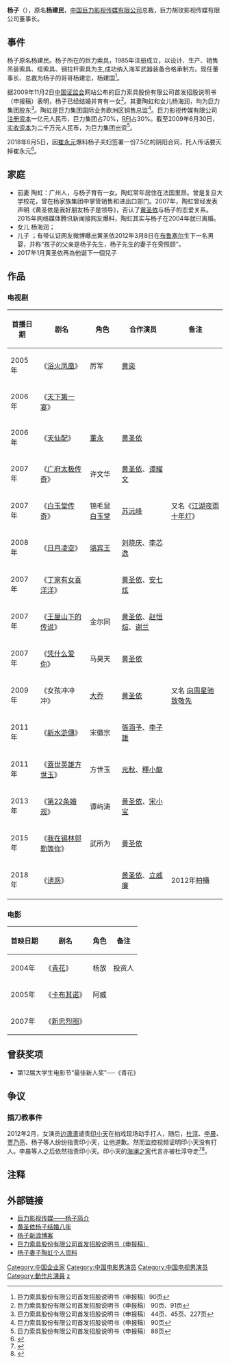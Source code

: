 {{otheruses|杨子}}
{{藝人
|姓名 = 杨子
|類型 = 男演员
|圖片 = 
|圖片尺寸 = 
|圖片簡介 = 
|原名 = 杨建民
|其他藝名 = 
|國籍 = {{PRC}}
|民族 = 
|籍貫 = [[河南|河南]]
|出生日期 = {{birth_date_and_age|1975|7|26}}
|出生地點 = {{CHN}}
|逝世日期 = 
|逝世地點 = 
|職業 = [[演员|演员]]
|配偶 =陶虹（?~2004）<REF>
{{Cite web |url=http://news.qq.com/a/20150528/055087.htm?tu_biz=1.114.2.1 |title=杨子承认与陶虹已离婚多年 |access-date=2018-04-29 |archive-date=2015-05-28 |archive-url=https://web.archive.org/web/20150528181905/http://news.qq.com/a/20150528/055087.htm?tu_biz=1.114.2.1 |dead-url=no }}
</REF><br>[[黄圣依|黄圣依]]（2007～）<ref>[http://ent.sina.com.cn/s/m/2015-06-13/doc-ifxczqar0806805.shtml杨子承认与黄圣依结婚八年]{{dead link|date=2018年3月 |bot=InternetArchiveBot |fix-attempted=yes }}</ref>
|兒女 = 3
|父母 = 
|唱片公司 = 
|經紀公司 = 
|網站 = 
|相關團體 = 
|獎項 = 
|IMDb =
}}
'''杨子'''（{{bd|1975年|7月26日|}}），原名'''杨建民'''，[[中国巨力影视传媒有限公司|中国巨力影视传媒有限公司]]总裁，巨力胡玫影视传媒有限公司董事长。

==事件==
杨子原名杨建民。杨子所在的巨力索具，1985年注册成立，以设计、生产、销售吊装索具、缆索具、钢拉杆索具为主,成功纳入海军武器装备合格承制方。现任董事长、总裁为杨子的哥哥杨建忠，杨建国<ref>巨力索具股份有限公司首发招股说明书（申报稿）90页</ref>。

据2009年11月2日[[中国证券监督管理委员会|中国证监会]]网站公布的巨力索具股份有限公司首发招股说明书（申报稿）表明，杨子已经结婚并育有一女<ref>巨力索具股份有限公司首发招股说明书（申报稿） 90页、91页</ref>。其妻陶虹和女儿杨海润，均为巨力集团股东<ref>巨力索具股份有限公司首发招股说明书（申报稿） 44页、45页、227页</ref>。陶虹是巨力集团国际业务欧洲区销售总监<ref>巨力索具股份有限公司首发招股说明书（申报稿） 90页</ref>。巨力影视传媒有限公司[[注册资本|注册资本]]一亿元人民币，巨力集团占70%，[[RFI|RFI]]占30%。截至2009年6月30日，[[实收资本|实收资本]]为二千万元人民币，为巨力集团出资<ref>巨力索具股份有限公司首发招股说明书（申报稿） 88页</ref>。

2018年6月5日，因[[崔永元|崔永元]]爆料杨子夫妇签署一份7.5亿的阴阳合同，托人传话要灭掉崔永元<ref>{{Cite web|url=http://finance.sina.com.cn/manage/zb/2018-06-05/doc-ihcqccin6487259.shtml|title=视频 - 杨子黄圣依签7.5亿阴阳合同?崔永元：对方要灭我|accessdate=2018-06-05|author=|date=|work=finance.sina.com.cn|publisher=|archive-date=2021-01-17|archive-url=https://web.archive.org/web/20210117124634/http://finance.sina.com.cn/manage/zb/2018-06-05/doc-ihcqccin6487259.shtml|dead-url=no}}</ref>。

==家庭==
*前妻 陶虹{{birth_date_and_age|1976|1|29}}：广州人，与杨子育有一女。陶虹常年居住在法国里昂。曾是复旦大学校花，曾在杨家族集团中掌管销售和进出口部门。2007年，陶虹曾经发表声明《黄圣依是我好朋友杨子是领导》，否认了[[黄圣依|黄圣依]]与杨子的恋爱关系。 2015年网络媒体腾讯新闻接网友爆料，陶虹其实与杨子在2004年就已离婚。
*女儿 杨海润{{birth_date_and_age|2002|7|19}}；
*儿子 {{birth_date_and_age|2012|3|8}}；有带认证网友微博曝出黄圣依2012年3月8日在[[布鲁塞尔|布鲁塞尔]]生下一名男婴，并称“孩子的父亲是杨子先生，杨子先生的妻子在旁照顾”。
*2017年1月黄圣依再為他诞下一個兒子

==作品==
===电视剧===
{| class="wikitable" 
|- 
!  首播日期 || 剧名 || 角色  || 合作演员|| 备注
|-
|  2005年 || 《[[浴火凤凰_(2006年电视剧)|浴火凤凰]]》 || 厉军  || [[黄奕|黄奕]] || 
|-
|  2006年 || 《[[天下第一宴|天下第一宴]]》 ||  ||  || 
|-
|  2006年  || 《[[天仙配_(2007年电视剧)|天仙配]]》 || [[董永|董永]]  || [[黄圣依|黄圣依]] || 
|-
|  2007年  || 《[[广府太极传奇|广府太极传奇]]》 || 许文华 ||  [[黄圣依|黄圣依]]、[[谭耀文|谭耀文]] || 
|-
|  2007年  || 《[[白玉堂传奇|白玉堂传奇]]》 || 锦毛鼠[[白玉堂|白玉堂]] || [[苏沅峰|苏沅峰]]  ||又名《[[江湖夜雨十年灯|江湖夜雨十年灯]]》 
|-
|  2008年  || 《[[日月凌空|日月凌空]]》 || [[骆宾王|骆宾王]]  || [[刘晓庆|刘晓庆]]、[[李芯逸|李芯逸]] || 
|-
| 2007年  || 《[[丁家有女喜洋洋|丁家有女喜洋洋]]》 || || [[黄圣依|黄圣依]]、[[安七炫|安七炫]] || 
|-
|  2007年 || 《[[王屋山下的传说|王屋山下的传说]]》 ||  金尔同||  [[黄圣依|黄圣依]]、[[赵恒煊|赵恒煊]]、[[谢兰|谢兰]] || 
|-
| 2007年  || 《[[凭什么爱你|凭什么爱你]]》 || 马昊天 ||  [[黄圣依|黄圣依]] || 
|-
|  2009年  || 《女孩冲冲冲》 || [[大乔|大乔]] || [[黄圣依|黄圣依]] || 又名 [[向周星驰致敬先|向周星驰致敬先]]
|-
|  2011年  || 《[[新水滸傳|新水滸傳]]》 || 宋徽宗 ||  [[張涵予|張涵予]]、[[李子雄|李子雄]] ||
|-
|  2011年  || 《[[蓋世英雄方世玉|蓋世英雄方世玉]]》 || 方世玉 ||  [[元秋|元秋]]、[[釋小龍|釋小龍]] ||
|-
|  2013年 || 《[[第22条婚规|第22条婚规]]》 || 谭屿涛  || [[黄圣依|黄圣依]]、[[宋小宝|宋小宝]]||
|-
| 2015年  || 《[[我在锡林郭勒等你|我在锡林郭勒等你]]》 ||武所为 || [[黄圣依|黄圣依]]||
|-
|  2018年   || 《[[诱惑_(中国电视剧)|诱惑]]》 |||| [[黄圣依|黄圣依]]、[[立威廉|立威廉]]||2012年拍攝
|}

===电影===
{| class="wikitable" 
|- 
!  首映日期  || 剧名 || 角色 || 备注
|-
|  2004年 || 《[[青花_(电影)|青花]]》 || 杨放 ||   投资人
|-
| 2005年|| 《[[卡布其诺_(电影)|卡布其诺]]》 || 阿威 ||   
|-
|  2007年  || 《[[新忠烈图|新忠烈图]]》 ||  ||   
|}

==曾获奖项==
*第12届大学生电影节“最佳新人奖”──《青花》

==争议==
=== 插刀教事件 ===
2012年2月，女演员[[边潇潇|边潇潇]]谴责[[印小天|印小天]]在拍戏现场动手打人，随后，[[杜淳|杜淳]]、[[李晨_(演员)|李晨]]、[[贾乃亮|贾乃亮]]、杨子等人纷纷指责印小天，让他道歉。然而监控视频证明印小天没有打人。李晨等人之后依然指责印小天。印小天的[[海澜之家|海澜之家]]代言亦被杜淳夺走<ref>{{Cite web|url=http://ent.ifeng.com/a/20170605/42946301_0.shtml|title=印小天插刀教事件→当年仅有两位女星说过公道话？|accessdate=2018-09-10|author=|date=|publisher=|archive-date=2018-09-10|archive-url=https://web.archive.org/web/20180910100443/http://ent.ifeng.com/a/20170605/42946301_0.shtml|dead-url=no}}</ref><ref>{{Cite web|url=https://www.douban.com/group/topic/116047521/|title=插刀教的来龙去脉|accessdate=2018-09-10|author=|date=|publisher=|archive-date=2019-04-03|archive-url=https://web.archive.org/web/20190403134012/https://www.douban.com/group/topic/116047521/|dead-url=no}}</ref>。

==注释==
<references/>

==外部链接==
*[http://www.juliyule.com/director_yz.asp 巨力影视传媒——杨子简介] {{Wayback|url=http://www.juliyule.com/director_yz.asp |date=20200407233926 }}
*[http://ent.sina.com.cn/s/m/2015-06-13/doc-ifxczqar0806805.shtml 黄圣依杨子结婚八年] {{Wayback|url=http://ent.sina.com.cn/s/m/2015-06-13/doc-ifxczqar0806805.shtml |date=20200407233910 }}
*[http://blog.sina.com.cn/yangzi 杨子新浪博客] {{Wayback|url=http://blog.sina.com.cn/yangzi |date=20200407233932 }}
*[https://web.archive.org/web/20091114085236/http://www.csrc.gov.cn/pub/zjhpublic/G00306202/200911/t20091102_167095.htm 巨力索具股份有限公司首发招股说明书（申报稿）]
*[https://web.archive.org/web/20091113043933/http://news.liao1.com/newspage/2009/11/4344066.html 杨子妻子陶虹个人资料]

{{DEFAULTSORT:yang zi}}
[[Category:中国企业家|Category:中国企业家]]
[[Category:中国电影男演员|Category:中国电影男演员]]
[[Category:中国电视男演员|Category:中国电视男演员]]
[[Category:動作片演員|Category:動作片演員]]
[[Category:杨姓|z]]